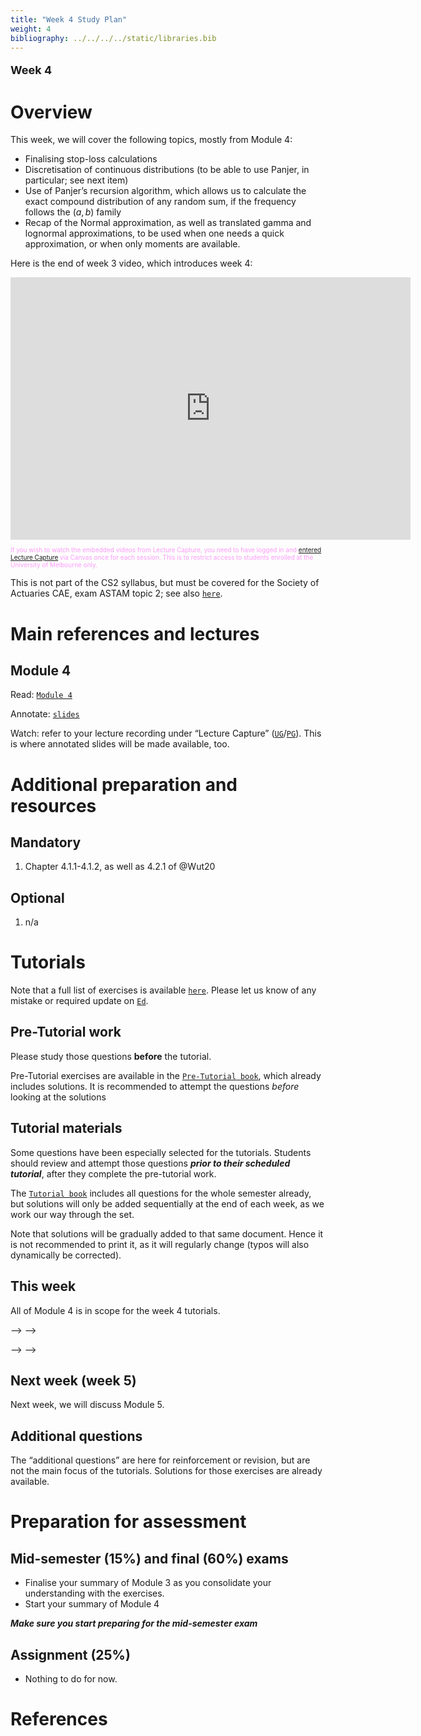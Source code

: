 ```yaml
---
title: "Week 4 Study Plan"
weight: 4
bibliography: ../../../../static/libraries.bib
---
```



<p style="font-size:18px;font-weight:bold;">Week 4</p> 

# Overview


This week, we will cover the following topics, mostly from Module 4:

- Finalising stop-loss calculations
- Discretisation of continuous distributions (to be able to use Panjer, in particular; see next item)
- Use of Panjer's recursion algorithm, which allows us to calculate the exact compound distribution of any random sum, if the frequency follows the $(a,b)$ family
- Recap of the Normal approximation, as well as translated gamma and lognormal approximations, to be used when one needs a quick approximation, or when only moments are available.


Here is the end of week 3 video, which introduces week 4:

<!--html_preserve-->
<iframe height="420" width="640" allowfullscreen frameborder=0 src="https://echo360.net.au/media/e8c17a0f-f4c6-44a6-84a2-5058755409cc/public?autoplay=false&automute=false"></iframe>
<!--/html_preserve-->

<p style="font-size:10px;color: rgb(252, 156, 249);"> If you wish to watch the embedded videos from Lecture Capture, you need to have logged in and <a href="https://canvas.lms.unimelb.edu.au/courses/150864/external_tools/701">entered Lecture Capture</a> via Canvas once for each session. This is to restrict access to students enrolled at the University of Melbourne only. </p>



This is not part of the CS2 syllabus, but must be covered for the Society of Actuaries CAE, exam ASTAM topic 2; see also [``here``](../../0-subject-guide/SILO/#mapping-to-the-society-of-actuaries-exams).

# Main references and lectures


## Module 4

Read: [``Module 4``](../../1-claims-modelling/m4-compound-approx/)

Annotate: [``slides``](../../../output/23-GIM-M4-lec.pdf) 
<!-- [``annotated slides``](../../../output/22-GIM-M1-lec_a.pdf) -->

Watch: refer to your lecture recording under "Lecture Capture" ([``UG``](https://canvas.lms.unimelb.edu.au/courses/150824/external_tools/701)/[``PG``](https://canvas.lms.unimelb.edu.au/courses/150864/external_tools/701)). This is where annotated slides will be made available, too.



# Additional preparation and resources

## Mandatory

1. Chapter 4.1.1-4.1.2, as well as 4.2.1 of @Wut20


## Optional

1. n/a



# Tutorials

Note that a full list of exercises is available [``here``](https://canvas.lms.unimelb.edu.au/courses/173733/modules/items/4466801). Please let us know of any mistake or required update on [``Ed``](https://canvas.lms.unimelb.edu.au/courses/173733/external_tools/5601?display=borderless).

## Pre-Tutorial work

Please study those questions **before** the tutorial.

Pre-Tutorial exercises are available in the [``Pre-Tutorial book``](https://canvas.lms.unimelb.edu.au/courses/173733/modules/items/4464391), which already includes solutions. It is recommended to attempt the questions *before* looking at the solutions

## Tutorial materials

Some questions have been especially selected for the tutorials. Students should review and attempt those questions ***prior to their scheduled tutorial***, after they complete the pre-tutorial work. 

The [``Tutorial book``](https://canvas.lms.unimelb.edu.au/courses/173733/modules/items/4464392) includes all questions for the whole semester already, but solutions will only be added sequentially at the end of each week, as we work our way through the set.

Note that solutions will be gradually added to that same document. Hence it is not recommended to print it, as it will regularly change (typos will also dynamically be corrected).

## This week

All of Module 4 is in scope for the week 4 tutorials. 

<!-- Here is the recording available for Week 4 from William: -->

<!-- <!--html_preserve--> -->
<!-- <iframe height="420" width="640" allowfullscreen frameborder=0 src="https://echo360.net.au/media/55dbe360-7d90-4fd7-af2d-c204d24c5830/public?autoplay=false&automute=false"></iframe> -->
<!-- <!--/html_preserve--> -->

<!-- Here is the recording available for Week 4 from Eric: -->

<!-- <!--html_preserve--> -->
<!-- <iframe height="420" width="640" allowfullscreen frameborder=0 src="https://echo360.net.au/media/decc70d6-0e19-49a0-b6ea-e4baf6274fa7/public?autoplay=false&automute=false"></iframe> -->
<!-- <!--/html_preserve--> -->

<!-- <p style="font-size:10px;color: rgb(252, 156, 249);"> If you wish to watch the embedded videos from Lecture Capture, you need to have logged in and <a href="https://canvas.lms.unimelb.edu.au/courses/145406/external_tools/701">entered Lecture Capture</a> via Canvas once for each session. This is to restrict access to students enrolled at the University of Melbourne only. </p> -->


## Next week (week 5)

Next week, we will discuss Module 5.



## Additional questions

The "additional questions" are here for reinforcement or revision, but are not the main focus of the tutorials. Solutions for those exercises are already available.


# Preparation for assessment


## Mid-semester (15%) and final (60%) exams

<!-- install.packages("devtools") -->
<!-- devtools::install_github("hadley/emo") -->

- Finalise your summary of Module 3 as you consolidate your understanding with the exercises.
- Start your summary of Module 4


***Make sure you start preparing for the mid-semester exam***

## Assignment (25%)

- Nothing to do for now.


# References